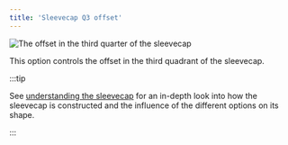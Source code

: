 ```yaml
---
title: 'Sleevecap Q3 offset'
---
```


![The offset in the third quarter of the sleevecap](./sleevecapq3offset.svg)

This option controls the offset in the third quadrant of the sleevecap.

:::tip

See [understanding the sleevecap](/docs/designs/brian#understanding-the-sleevecap) for an in-depth
look into how the sleevecap is constructed and the influence of the different options on its shape.

:::
